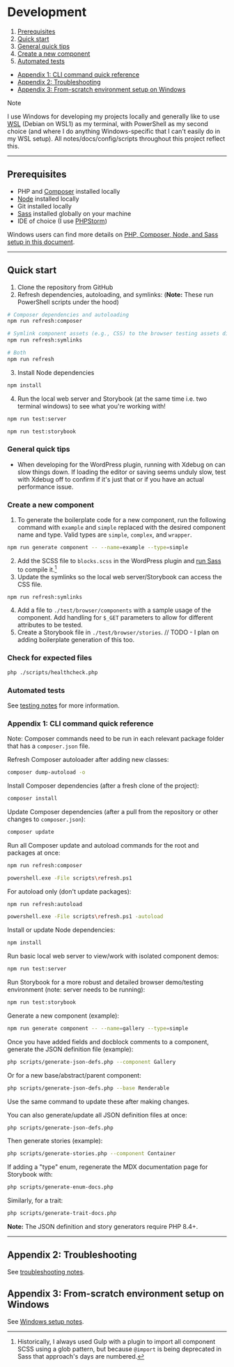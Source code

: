 
<Meta title="Documentation/Development"/>

# Development

1. [Prerequisites](#prerequisites)
2. [Quick start](#quick-start)
3. [General quick tips](#general-quick-tips)
4. [Create a new component](#create-a-new-component)
5. [Automated tests](#automated-tests)

- [Appendix 1: CLI command quick reference](#appendix-1-cli-command-quick-reference)
- [Appendix 2: Troubleshooting](./notes/troubleshooting.md)
- [Appendix 3: From-scratch environment setup on Windows](./notes/windows.md)

> [!NOTE]
> I use Windows for developing my projects locally and generally like to
> use [WSL](https://learn.microsoft.com/en-us/windows/wsl/) (Debian on WSL1) as my terminal, with PowerShell as my
> second
> choice (and where I do anything Windows-specific that I can't easily do in my WSL setup). All
> notes/docs/config/scripts
> throughout this project reflect this.

---
## Prerequisites

- PHP and [Composer](https://getcomposer.org) installed locally
- [Node](https://nodejs.org) installed locally
- Git installed locally
- [Sass](https://sass-lang.com) installed globally on your machine
- IDE of choice (I use [PHPStorm](https://www.jetbrains.com/phpstorm/))

Windows users can find more details
on [PHP, Composer, Node, and Sass setup in this document](./notes/windows.md).

---
## Quick start

1. Clone the repository from GitHub
2. Refresh dependencies, autoloading, and symlinks: (**Note:** These run PowerShell scripts under the hood)

```bash
# Composer dependencies and autoloading
npm run refresh:composer
```
```bash
# Symlink component assets (e.g., CSS) to the browser testing assets directory
npm run refresh:symlinks
```
```bash
# Both
npm run refresh
```
3. Install Node dependencies
```bash
npm install
```
4. Run the local web server and Storybook (at the same time i.e. two terminal windows) to see what you're working with!
```bash
npm run test:server
```
```bash
npm run test:storybook
```

### General quick tips

- When developing for the WordPress plugin, running with Xdebug on can slow things down. If loading the editor or saving
seems unduly slow, test with Xdebug off to confirm if it's just that or if you have an actual performance issue.

### Create a new component

1. To generate the boilerplate code for a new component, run the following command with `example` and `simple` replaced
with the desired component name and type. Valid types are `simple`, `complex`, and `wrapper`.

```bash
npm run generate component -- --name=example --type=simple
```

2. Add the SCSS file to `blocks.scss` in the WordPress plugin and [run Sass](./notes/sass.md) to compile it.[^1]
3. Update the symlinks so the local web server/Storybook can access the CSS file.
```bash
npm run refresh:symlinks
```
4. Add a file to `./test/browser/components` with a sample usage of the component. Add handling for `$_GET` parameters
to allow for different attributes to be tested.
5. Create a Storybook file in `./test/browser/stories`. // TODO - I plan on adding boilerplate generation of this too.

### Check for expected files

```bash
php ./scripts/healthcheck.php
```

[^1]: Historically, I
always used Gulp with a plugin to import all component SCSS using a glob pattern, but because `@import` is being
deprecated in Sass that approach's days are numbered.

### Automated tests

See [testing notes](./notes/testing.md) for more information.

### Appendix 1: CLI command quick reference

Note: Composer commands need to be run in each relevant package folder that has a `composer.json` file.

Refresh Composer autoloader after adding new classes:

```bash
composer dump-autoload -o
```

Install Composer dependencies (after a fresh clone of the project):

```bash
composer install
```

Update Composer dependencies (after a pull from the repository or other changes to `composer.json`):

```bash
composer update
```

Run all Composer update and autoload commands for the root and packages at once:

```bash
npm run refresh:composer
```

```bash
powershell.exe -File scripts\refresh.ps1
```

For autoload only (don't update packages):

```bash
npm run refresh:autoload
```

```bash
powershell.exe -File scripts\refresh.ps1 -autoload
```


Install or update Node dependencies:

```bash
npm install
```

Run basic local web server to view/work with isolated component demos:

```bash
npm run test:server
```

Run Storybook for a more robust and detailed browser demo/testing environment (note: server needs to be running):

```bash
npm run test:storybook
```

Generate a new component (example):

```bash
npm run generate component -- --name=gallery --type=simple
```

Once you have added fields and docblock comments to a component, generate the JSON definition file (example):

```bash
php scripts/generate-json-defs.php --component Gallery
```

Or for a new base/abstract/parent component:

```bash
php scripts/generate-json-defs.php --base Renderable
```

Use the same command to update these after making changes.

You can also generate/update all JSON definition files at once:

```bash
php scripts/generate-json-defs.php
```

Then generate stories (example):

```bash
php scripts/generate-stories.php --component Container
```

If adding a "type" enum, regenerate the MDX documentation page for Storybook with:

```bash
php scripts/generate-enum-docs.php
```

Similarly, for a trait:

```bash
php scripts/generate-trait-docs.php
```

**Note:** The JSON definition and story generators require PHP 8.4+.

---
## Appendix 2: Troubleshooting

See [troubleshooting notes](./notes/troubleshooting.md).

## Appendix 3: From-scratch environment setup on Windows

See [Windows setup notes](./notes/windows.md).

